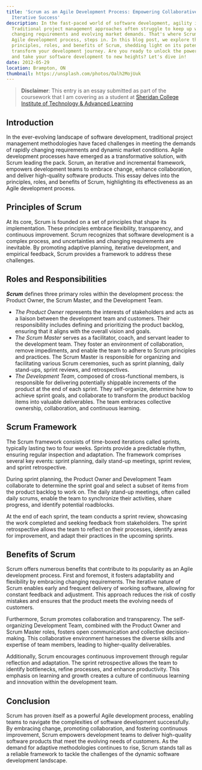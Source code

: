 ```yaml
---
title: 'Scrum as an Agile Development Process: Empowering Collaborative and
  Iterative Success'
description: In the fast-paced world of software development, agility is key.
  Traditional project management approaches often struggle to keep up with
  changing requirements and evolving market demands. That's where Scrum, an
  Agile development process, steps in. In this blog post, we explore the
  principles, roles, and benefits of Scrum, shedding light on its potential to
  transform your development journey. Are you ready to unlock the power of Scrum
  and take your software development to new heights? Let's dive in!
date: 2012-05-29
location: Brampton, ON
thumbnail: https://unsplash.com/photos/Oalh2MojUuk
---
```



> **Disclaimer**: This entry is an essay submitted as part of the coursework that I am covering as a student at [Sheridan College Institute of Technology & Advanced Learning](https://www.sheridancollege.ca/)

## Introduction

In the ever-evolving landscape of software development, traditional project management methodologies have faced challenges in meeting the demands of rapidly changing requirements and dynamic market conditions. Agile development processes have emerged as a transformative solution, with Scrum leading the pack. Scrum, an iterative and incremental framework, empowers development teams to embrace change, enhance collaboration, and deliver high-quality software products. This essay delves into the principles, roles, and benefits of Scrum, highlighting its effectiveness as an Agile development process.

## Principles of Scrum

At its core, Scrum is founded on a set of principles that shape its implementation. These principles embrace flexibility, transparency, and continuous improvement. Scrum recognizes that software development is a complex process, and uncertainties and changing requirements are inevitable. By promoting adaptive planning, iterative development, and empirical feedback, Scrum provides a framework to address these challenges.

## Roles and Responsibilities

**_Scrum_** defines three primary roles within the development process: the Product Owner, the Scrum Master, and the Development Team.

- _The Product Owner_ represents the interests of stakeholders and acts as a liaison between the development team and customers. Their responsibility includes defining and prioritizing the product backlog, ensuring that it aligns with the overall vision and goals.
- _The Scrum Master_ serves as a facilitator, coach, and servant leader to the development team. They foster an environment of collaboration, remove impediments, and enable the team to adhere to Scrum principles and practices. The Scrum Master is responsible for organizing and facilitating various Scrum ceremonies, such as sprint planning, daily stand-ups, sprint reviews, and retrospectives.
- _The Development Team_, composed of cross-functional members, is responsible for delivering potentially shippable increments of the product at the end of each sprint. They self-organize, determine how to achieve sprint goals, and collaborate to transform the product backlog items into valuable deliverables. The team embraces collective ownership, collaboration, and continuous learning.

## Scrum Framework

The Scrum framework consists of time-boxed iterations called sprints, typically lasting two to four weeks. Sprints provide a predictable rhythm, ensuring regular inspection and adaptation. The framework comprises several key events: sprint planning, daily stand-up meetings, sprint review, and sprint retrospective.

During sprint planning, the Product Owner and Development Team collaborate to determine the sprint goal and select a subset of items from the product backlog to work on. The daily stand-up meetings, often called daily scrums, enable the team to synchronize their activities, share progress, and identify potential roadblocks.

At the end of each sprint, the team conducts a sprint review, showcasing the work completed and seeking feedback from stakeholders. The sprint retrospective allows the team to reflect on their processes, identify areas for improvement, and adapt their practices in the upcoming sprints.

## Benefits of Scrum

Scrum offers numerous benefits that contribute to its popularity as an Agile development process. First and foremost, it fosters adaptability and flexibility by embracing changing requirements. The iterative nature of Scrum enables early and frequent delivery of working software, allowing for constant feedback and adjustment. This approach reduces the risk of costly mistakes and ensures that the product meets the evolving needs of customers.

Furthermore, Scrum promotes collaboration and transparency. The self-organizing Development Team, combined with the Product Owner and Scrum Master roles, fosters open communication and collective decision-making. This collaborative environment harnesses the diverse skills and expertise of team members, leading to higher-quality deliverables.

Additionally, Scrum encourages continuous improvement through regular reflection and adaptation. The sprint retrospective allows the team to identify bottlenecks, refine processes, and enhance productivity. This emphasis on learning and growth creates a culture of continuous learning and innovation within the development team.

## Conclusion

Scrum has proven itself as a powerful Agile development process, enabling teams to navigate the complexities of software development successfully. By embracing change, promoting collaboration, and fostering continuous improvement, Scrum empowers development teams to deliver high-quality software products that meet the evolving needs of customers. As the demand for adaptive methodologies continues to rise, Scrum stands tall as a reliable framework to tackle the challenges of the dynamic software development landscape.
